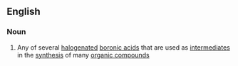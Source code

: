 ==English==

===Noun===
{{en-noun|head=[[haloboronic]] [[acid]]}}

# {{context|organic chemistry|lang=en}} Any of several [[halogenated]] [[boronic acid]]s that are used as [[intermediate]]s in the [[synthesis]] of many [[organic compound]]s